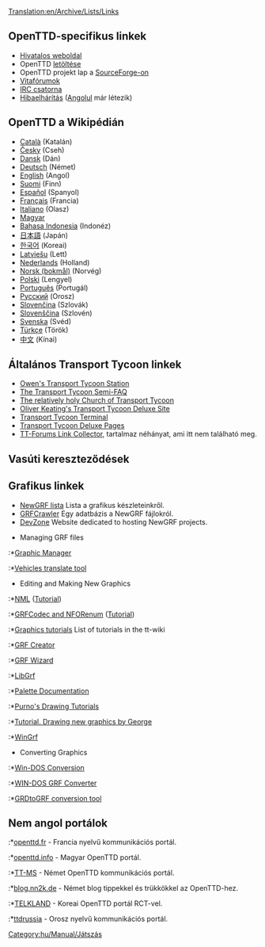 [[Translation:en/Archive/Lists/Links]]
{{hu/Manual/Tartalomjegyzék}}

==OpenTTD-specifikus linkek==
*[http://www.openttd.org Hivatalos weboldal]
*OpenTTD [[en/Archive/Manual/Download|letöltése]]
*OpenTTD projekt lap a [http://sourceforge.net/projects/openttd SourceForge-on]
*[http://www.tt-forums.net/viewforum.php?f=55 Vitafórumok]
*[irc://irc.oftc.net/openttd IRC csatorna]
*[[hu/Hibaelhárítás|Hibaelhárítás]] ([[en/Archive/Manual/Troubleshooting|Angolul]] már létezik)

==OpenTTD a Wikipédián==
*[http://ca.wikipedia.org/wiki/OpenTTD Català] (Katalán)
*[http://cs.wikipedia.org/wiki/OpenTTD Česky] (Cseh)
*[http://da.wikipedia.org/wiki/OpenTTD Dansk] (Dán)
*[http://de.wikipedia.org/wiki/OpenTTD Deutsch] (Német)
*[http://en.wikipedia.org/wiki/OpenTTD English] (Angol)
*[http://fi.wikipedia.org/wiki/OpenTTD Suomi] (Finn)
*[http://es.wikipedia.org/wiki/OpenTTD Español] (Spanyol)
*[http://fr.wikipedia.org/wiki/OpenTTD Français] (Francia)
*[http://it.wikipedia.org/wiki/Transport_Tycoon#OpenTTD Italiano] (Olasz)
*[http://hu.wikipedia.org/wiki/OpenTTD Magyar]
*[http://id.wikipedia.org/wiki/OpenTTD Bahasa Indonesia] (Indonéz)
*[http://ja.wikipedia.org/wiki/OpenTTD 日本語] (Japán)
*[http://ko.wikipedia.org/wiki/OpenTTD 한국어] (Koreai)
*[http://lv.wikipedia.org/wiki/OpenTTD Latviešu] (Lett)
*[http://nl.wikipedia.org/wiki/OpenTTD Nederlands] (Holland)
*[http://no.wikipedia.org/wiki/OpenTTD Norsk (bokmål)] (Norvég)
*[http://pl.wikipedia.org/wiki/OpenTTD Polski] (Lengyel)
*[http://pt.wikipedia.org/wiki/OpenTTD Português] (Portugál)
*[http://ru.wikipedia.org/wiki/OpenTTD Русский] (Orosz)
*[http://sk.wikipedia.org/wiki/OpenTTD Slovenčina] (Szlovák)
*[http://sl.wikipedia.org/wiki/OpenTTD Slovenščina] (Szlovén)
*[http://sv.wikipedia.org/wiki/OpenTTD Svenska] (Svéd)
*[http://tr.wikipedia.org/wiki/OpenTTD Türkçe] (Török)
*[http://zh.wikipedia.org/wiki/OpenTTD 中文] (Kínai)

==Általános Transport Tycoon linkek==
*[http://www.transporttycoon.net/ Owen's Transport Tycoon Station]
*[http://i-want-a-website.com/about-tt/ The Transport Tycoon Semi-FAQ]
*[http://www.nylon.net/ttd/index.html The relatively holy Church of Transport Tycoon]
*[http://o-keating.com/ttd/ Oliver Keating's Transport Tycoon Deluxe Site]
*[http://www.tt-terminal.co.uk Transport Tycoon Terminal]
*[http://www.tycoongames.net/ttdpages.html Transport Tycoon Deluxe Pages]
*[http://linkage.tt-forums.net/ TT-Forums Link Collector], tartalmaz néhányat, ami itt nem található meg.

== Vasúti kereszteződések ==
{{Page:en/Community/Junctionary/Links}}

==Grafikus linkek==
* [[en/Community/NewGRF/Main Page|NewGRF lista]] Lista a grafikus készleteinkről.
* [http://grfcrawler.tt-forums.net/ GRFCrawler] Egy adatbázis a NewGRF fájlokról.
* [http://dev.openttdcoop.org/ DevZone] Website dedicated to hosting NewGRF projects.

*Managing GRF files
:*[http://ttdpatch.de.vu Graphic Manager]
:*[http://www.antp.be/ttd/ Vehicles translate tool]

*Editing and Making New Graphics
:*[http://dev.openttdcoop.org/projects/nml NML] ([http://www.tt-wiki.net/wiki/NMLTutorial Tutorial])
:*[http://dev.openttdcoop.org/projects/grfcodec/ GRFCodec and NFORenum] ([http://www.tt-wiki.net/wiki/NFOTutorial Tutorial])
:*[http://www.tt-wiki.net/wiki/GraphicsTutorial Graphics tutorials] List of tutorials in the tt-wiki
:*[http://www.tt-forums.net/viewtopic.php?t=6326 GRF Creator]
:*[http://www.divxland.org/ttd/grfwizard.htm GRF Wizard]
:*[http://www.tt-forums.net/viewtopic.php?t=4968 LibGrf]
:*[http://newgrf-specs.tt-wiki.net/wiki/PalettesAndCoordinates#Palettes Palette Documentation]
:*[http://users.tt-forums.net/purno/PDT/ Purno's Drawing Tutorials]
:*[http://www.tt-wiki.net/wiki/DrawingSprites Tutorial. Drawing new graphics by George]
:*[http://ade.se/projects/wingrf/wingrf.zip WinGrf]

*Converting Graphics
:*[http://www.tt-forums.net/viewtopic.php?t=4447 Win-DOS Conversion]
:*[http://www.tt-forums.net/viewtopic.php?p=236890#236890 WIN-DOS GRF Converter]
:*[http://www.tt-forums.net/viewtopic.php?t=5226 GRDtoGRF conversion tool]

==Nem angol portálok==
:*[http://www.openttd.fr openttd.fr] - Francia nyelvű kommunikációs portál.
:*[http://www.openttd.info/news.php openttd.info] - Magyar OpenTTD portál.
:*[http://www.tt-ms.de TT-MS] - Német OpenTTD kommunikációs portál.
:*[http://blog.nn2k.de/spieletipps/openttd/ blog.nn2k.de] - Német blog tippekkel és trükkökkel az OpenTTD-hez.
:*[http://www.korct.com TELKLAND] - Koreai OpenTTD portál RCT-vel.
:*[http://forums.ttdrussia.net ttdrussia] - Orosz nyelvű kommunikációs portál.

[[Category:hu/Manual/Játszás]]